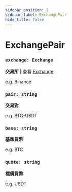 ```yaml
---
sidebar_position: 2
sidebar_label: ExchangePair
hide_title: false
---
```



# ExchangePair

### `exchange: Exchange`

**交易所** | 查看 [Exchange](/docs/documentation/python/ca-objects/exchange)

e.g. Binance

### `pair: string`

**交易對**

e.g. BTC-USDT

### `base: string`

**基準貨幣**

e.g. BTC

### `quote: string`

**標價貨幣**

e.g. USDT
